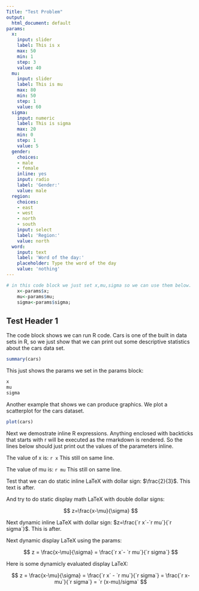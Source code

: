 ```yaml
---
Title: "Test Problem"
output:
  html_document: default
params:
  x:
    input: slider
    label: This is x 
    max: 50
    min: 1
    step: 3
    value: 40
  mu:
    input: slider
    label: This is mu 
    max: 80
    min: 50
    step: 1
    value: 60
  sigma:
    input: numeric
    label: This is sigma 
    max: 20 
    min: 0 
    step: 1 
    value: 5 
  gender:
    choices:
    - male
    - female
    inline: yes
    input: radio
    label: 'Gender:'
    value: male
  region:
    choices:
    - east
    - west
    - north
    - south
    input: select
    label: 'Region:'
    value: north
  word:
    input: text
    label: 'Word of the day:'
    placeholder: Type the word of the day
    value: 'nothing'
---
```


```r
# in this code block we just set x,mu,sigma so we can use them below.
    x<-params$x; 
    mu<-params$mu; 
    sigma<-params$sigma; 
```
## Test Header 1  

The code block shows we can run R code. Cars is one of the built in data sets in R, so we just show that we can print out some descriptive statistics about the cars data set.   

```r
summary(cars)
```
This just shows the params we set in the params block:  

```r
x
mu
sigma
```
Another example that shows we can produce graphics. We plot a scatterplot for the cars dataset.

```r
plot(cars)
```
  
Next we demostrate inline R expressions. Anything enclosed with backticks that starts with r will be executed as the rmarkdown is rendered. So the lines below should just print out the values of the parameters inline.     

The value of x is: `r x` This still on same line.   

The value of mu is: `r mu` This still on same line. 

Test that we can do static inline LaTeX with dollar sign: $\frac{2}{3}$. This text is after.     

And try to do static display math LaTeX with double dollar signs:  

$$
z=\frac{x-\mu}{\sigma}
$$

Next dynamic inline LaTeX with dollar sign: $z=\frac{`r x`-`r mu`}{`r sigma`}$. This is after.  

Next dynamic display LaTeX using the params:

$$
z = \frac{x-\mu}{\sigma}
  = \frac{`r x`- `r mu`}{`r sigma`}
$$

Here is some dynamicly evaluated display LaTeX:  

$$
z = \frac{x-\mu}{\sigma}
  = \frac{`r x` - `r mu`}{`r sigma`}
  = \frac{`r x-mu`}{`r sigma`}
  = `r (x-mu)/sigma`
$$
